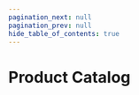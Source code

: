 ```yaml
---
pagination_next: null
pagination_prev: null
hide_table_of_contents: true
---
```



<style>{`
  .container {
    max-width: none !important;
    width: 100% !important;
  }
  [class*="docItemContainer"] {
    max-width: none !important;
  }
`}</style>

# Product Catalog

<ProductCatalog />
